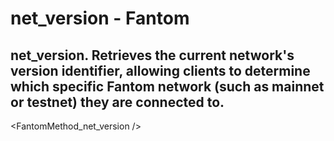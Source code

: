 # net_version - Fantom

## net_version. Retrieves the current network's version identifier, allowing clients to determine which specific Fantom network (such as mainnet or testnet) they are connected to.


<FantomMethod_net_version />

